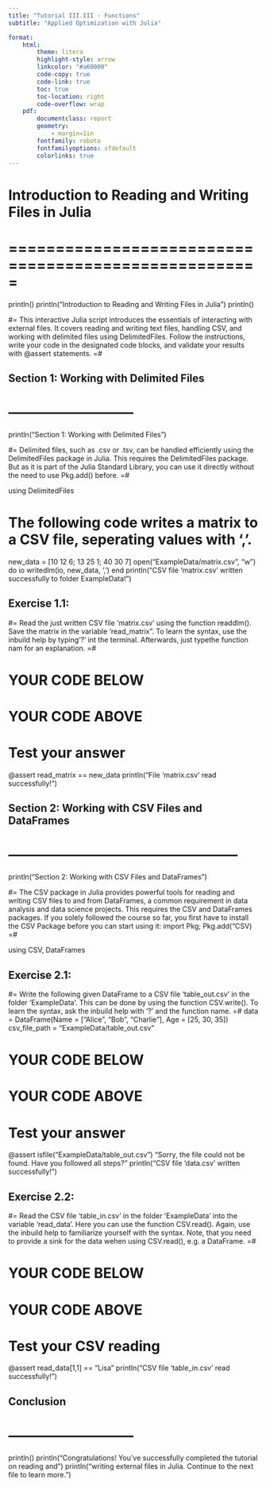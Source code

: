 ```yaml
---
title: "Tutorial III.III - Functions"
subtitle: "Applied Optimization with Julia"

format:
    html:
        theme: litera
        highlight-style: arrow
        linkcolor: "#a60000"
        code-copy: true
        code-link: true
        toc: true
        toc-location: right
        code-overflow: wrap
    pdf: 
        documentclass: report
        geometry:
            - margin=1in
        fontfamily: roboto
        fontfamilyoptions: sfdefault
        colorlinks: true
---
```


# Introduction to Reading and Writing Files in Julia
# =====================================================
println()
println("Introduction to Reading and Writing Files in Julia")
println()

#= This interactive Julia script introduces the essentials of interacting with 
external files. It covers reading and writing text files, handling CSV, and working 
with delimited files using DelimitedFiles. Follow the instructions, write your code 
in the designated code blocks, and validate your results with @assert statements. =#

## Section 1: Working with Delimited Files
# ---------------------------
println("Section 1: Working with Delimited Files")

#= Delimited files, such as .csv or .tsv, can be handled efficiently using the 
DelimitedFiles package in Julia. This requires the DelimitedFiles package. But as it 
is part of the Julia Standard Library, you can use it directly without the need to 
use Pkg.add() before. =#

using DelimitedFiles

# The following code writes a matrix to a CSV file, seperating values with ','.
new_data = [10 12 6; 13 25 1; 40 30 7]
open("ExampleData/matrix.csv", "w") do io
    writedlm(io, new_data, ',')
end
println("CSV file 'matrix.csv' written successfully to folder ExampleData!")

## Exercise 1.1: 
#= Read the just written CSV file 'matrix.csv' using the function readdlm(). Save 
the matrix in the variable 'read_matrix". To learn the syntax, use the inbuild help 
by typing '?' int the terminal. Afterwards, just typethe function nam for an 
explanation. =#

# YOUR CODE BELOW


# YOUR CODE ABOVE
# Test your answer
@assert read_matrix == new_data
println("File 'matrix.csv' read successfully!")

## Section 2: Working with CSV Files and DataFrames
# --------------------------------------------------
println("Section 2: Working with CSV Files and DataFrames")

#= The CSV package in Julia provides powerful tools for reading and writing CSV 
files to and from DataFrames, a common requirement in data analysis and data 
science projects. This requires the CSV and DataFrames packages. If you solely 
followed the course so far, you first have to install the CSV Package before 
you can start using it: import Pkg; Pkg.add("CSV) =#

using CSV, DataFrames

## Exercise 2.1: 
#= Write the following given DataFrame to a CSV file 'table_out.csv' in the folder 
'ExampleData'. This can be done by using the function CSV.write(). To learn the 
syntax, ask the inbuild help with '?' and the function name. =#
data = DataFrame(Name = ["Alice", "Bob", "Charlie"], Age = [25, 30, 35])
csv_file_path = "ExampleData/table_out.csv"

# YOUR CODE BELOW


# YOUR CODE ABOVE
# Test your answer
@assert isfile("ExampleData/table_out.csv") "Sorry, the file could not be found. 
    Have you followed all steps?"
println("CSV file 'data.csv' written successfully!")

## Exercise 2.2: 
#= Read the CSV file 'table_in.csv' in the folder 'ExampleData' into the variable 
'read_data'. Here you can use the function CSV.read(). Again, use the inbuild help 
to familiarize yourself with the syntax. Note, that you need to provide a sink for 
the data wehen using CSV.read(), e.g. a DataFrame. =#

# YOUR CODE BELOW


# YOUR CODE ABOVE
# Test your CSV reading
@assert read_data[1,1] == "Lisa"
println("CSV file 'table_in.csv' read successfully!")

## Conclusion
# ---------------------------
println()
println("Congratulations! You've successfully completed the tutorial on reading and")
println("writing external files in Julia. Continue to the next file to learn more.")
